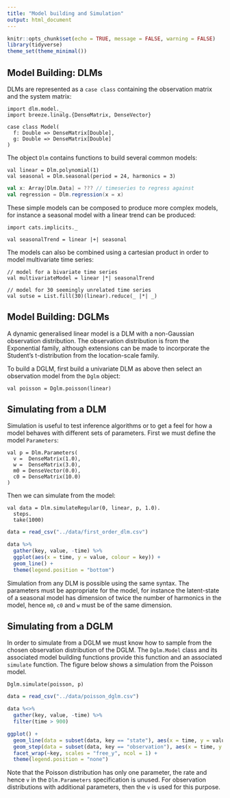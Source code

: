 ```yaml
---
title: "Model building and Simulation"
output: html_document
---
```


```r
knitr::opts_chunk$set(echo = TRUE, message = FALSE, warning = FALSE)
library(tidyverse)
theme_set(theme_minimal())
```

## Model Building: DLMs

DLMs are represented as a `case class` containing the observation matrix and the system matrix:

```tut:silent
import dlm.model._
import breeze.linalg.{DenseMatrix, DenseVector}

case class Model(
  f: Double => DenseMatrix[Double],
  g: Double => DenseMatrix[Double]
)
```

The object `Dlm` contains functions to build several common models:

```tut:silent
val linear = Dlm.polynomial(1)
val seasonal = Dlm.seasonal(period = 24, harmonics = 3)
```

```scala
val x: Array[Dlm.Data] = ??? // timeseries to regress against
val regression = Dlm.regression(x = x)
```

These simple models can be composed to produce more complex models, for instance a seasonal model with a linear trend can be produced:

```tut:silent
import cats.implicits._

val seasonalTrend = linear |+| seasonal
```

The models can also be combined using a cartesian product in order to model multivariate time series:

```tut:silent
// model for a bivariate time series
val multivariateModel = linear |*| seasonalTrend

// model for 30 seemingly unrelated time series
val sutse = List.fill(30)(linear).reduce(_ |*| _)
```

## Model Building: DGLMs

A dynamic generalised linear model is a DLM with a non-Gaussian observation distribution. The observation distribution is from the Exponential family, although extensions can be made to incorporate the Student's t-distribution from the location-scale family.

To build a DGLM, first build a univariate DLM as above then select an observation model from the `Dglm` object:

```tut:silent
val poisson = Dglm.poisson(linear)
```

## Simulating from a DLM

Simulation is useful to test inference algorithms or to get a feel for how a model behaves with different sets of parameters. First we must define the model `Parameters`:

```tut:silent
val p = Dlm.Parameters(
  v =  DenseMatrix(1.0),
  w =  DenseMatrix(3.0),
  m0 = DenseVector(0.0),
  c0 = DenseMatrix(10.0)
)
```

Then we can simulate from the model:

```tut:silent
val data = Dlm.simulateRegular(0, linear, p, 1.0).
  steps.
  take(1000)
```

```r
data = read_csv("../data/first_order_dlm.csv")

data %>%
  gather(key, value, -time) %>%
  ggplot(aes(x = time, y = value, colour = key)) +
  geom_line() +
  theme(legend.position = "bottom")
```

Simulation from any DLM is possible using the same syntax. The parameters must be appropriate for the model, for instance the latent-state of a seasonal model has dimension of twice the number of harmonics in the model, hence `m0`, `c0` and `w` must be of the same dimension. 

## Simulating from a DGLM

In order to simulate from a DGLM we must know how to sample from the chosen observation distribution of the DGLM. The `Dglm.Model` class and its associated model building functions provide this function and an associated `simulate` function. The figure below shows a simulation from the Poisson model.

```tut:silent
Dglm.simulate(poisson, p)
```

```r
data = read_csv("../data/poisson_dglm.csv")

data %<>%
  gather(key, value, -time) %>%
  filter(time > 900) 

ggplot() +
  geom_line(data = subset(data, key == "state"), aes(x = time, y = value)) +
  geom_step(data = subset(data, key == "observation"), aes(x = time, y = value)) +
  facet_wrap(~key, scales = "free_y", ncol = 1) +
  theme(legend.position = "none")
```

Note that the Poisson distribution has only one parameter, the rate and hence `v` in the `Dlm.Parameters` specification is unused. For observation distributions with additional parameters, then the `v` is used for this purpose.
